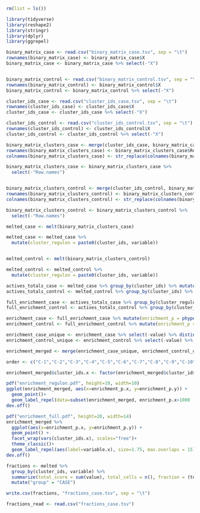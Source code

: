 ```r
rm(list = ls())
```


```r
library(tidyverse)
library(reshape2)
library(stringr)
library(dplyr)
library(ggrepel)
```


```r
binary_matrix_case <- read.csv("binary_matrix_case.tsv", sep = "\t")
rownames(binary_matrix_case) <- binary_matrix_case$X
binary_matrix_case <- binary_matrix_case %>% select(-"X")


binary_matrix_control <- read.csv("binary_matrix_control.tsv", sep = "\t")
rownames(binary_matrix_control) <- binary_matrix_control$X
binary_matrix_control <- binary_matrix_control %>% select(-"X")
```

```r
cluster_ids_case <- read.csv("cluster_ids_case.tsv", sep = "\t")
rownames(cluster_ids_case) <- cluster_ids_case$X
cluster_ids_case <- cluster_ids_case %>% select(-"X")

cluster_ids_control <- read.csv("cluster_ids_control.tsv", sep = "\t")
rownames(cluster_ids_control) <- cluster_ids_control$X
cluster_ids_control <- cluster_ids_control %>% select(-"X")
```

```r
binary_matrix_clusters_case <- merge(cluster_ids_case, binary_matrix_case, by=0)
rownames(binary_matrix_clusters_case) <- binary_matrix_clusters_case$Row.names
colnames(binary_matrix_clusters_case) <- str_replace(colnames(binary_matrix_clusters_case), "\\.\\.\\.", "")

binary_matrix_clusters_case <- binary_matrix_clusters_case %>% 
  select(-"Row.names")


binary_matrix_clusters_control <- merge(cluster_ids_control, binary_matrix_control, by=0)
rownames(binary_matrix_clusters_control) <- binary_matrix_clusters_control$Row.names
colnames(binary_matrix_clusters_control) <- str_replace(colnames(binary_matrix_clusters_control), "\\.\\.\\.", "")

binary_matrix_clusters_control <- binary_matrix_clusters_control %>% 
  select(-"Row.names")
```


```r
melted_case <- melt(binary_matrix_clusters_case)

melted_case <- melted_case %>%
  mutate(cluster_regulon = paste0(cluster_ids, variable)) 


melted_control <- melt(binary_matrix_clusters_control)

melted_control <- melted_control %>%
  mutate(cluster_regulon = paste0(cluster_ids, variable)) 
```

```r
actives_totals_case <- melted_case %>% group_by(cluster_ids) %>% mutate(active = sum(value), total = n())
actives_totals_control <- melted_control %>% group_by(cluster_ids) %>% mutate(active = sum(value), total = n())

full_enrichment_case <- actives_totals_case %>% group_by(cluster_regulon) %>% mutate(picked_active = sum(value), picked_total = n())
full_enrichment_control <- actives_totals_control %>% group_by(cluster_regulon) %>% mutate(picked_active = sum(value), picked_total = n())

enrichment_case <- full_enrichment_case %>% mutate(enrichment_p = phyper(picked_active-1, active, total-active, picked_total, lower.tail = FALSE, log=TRUE)*(-1))
enrichment_control <- full_enrichment_control %>% mutate(enrichment_p = phyper(picked_active-1, active, total-active, picked_total, lower.tail = FALSE, log=TRUE)*(-1))
```

```r
enrichment_case_unique <- enrichment_case %>% select(-value) %>% distinct()
enrichment_control_unique <- enrichment_control %>% select(-value) %>% distinct()
```

```r
enrichment_merged <- merge(enrichment_case_unique, enrichment_control_unique, by="cluster_regulon")
```

```r
order <- c("C-1","C-2","C-3","C-4","C-5","C-6","C-7","C-8","C-9","C-10","C-11","C-12","C-13","C-14","C-15","C-16","C-17","C-18","C-19","C-20","C-21","C-22","C-23","C-24","C-25","C-26","C-27","C-28","C-29","C-30","C-31")

enrichment_merged$cluster_ids.x <- factor(enrichment_merged$cluster_ids.x, levels = order)
```



```r
pdf("enrichment_regulon.pdf", height=10, width=10)
ggplot(enrichment_merged, aes(x=enrichment_p.x, y=enrichment_p.y)) +
  geom_point()+
  geom_label_repel(data=subset(enrichment_merged, enrichment_p.x>1000 | enrichment_p.y>1000), aes(label=cluster_regulon))
dev.off()
```


```r
pdf("enrichment_full.pdf", height=20, width=14)
enrichment_merged %>%
  ggplot(aes(x=enrichment_p.x, y=enrichment_p.y)) +
  geom_point() +
  facet_wrap(vars(cluster_ids.x), scales="free")+
  theme_classic()+
  geom_label_repel(aes(label=variable.x), size=1.75, max.overlaps = 15)
dev.off()
```

```r
fractions <- melted %>% 
  group_by(cluster_ids, variable) %>%
  summarize(total_score = sum(value), total_cells = n(), fraction = (total_score/total_cells)) %>%
  mutate("group" = "CASE")
```

```r
write.csv(fractions, "fractions_case.tsv", sep = "\t")
```

```r
fractions_read <- read.csv("fractions_case.tsv")
```



